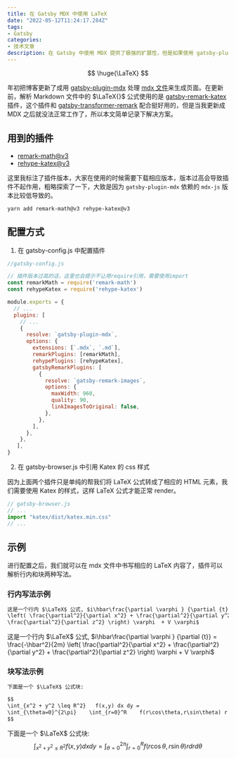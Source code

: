 ```yaml
---
title: 在 Gatsby MDX 中使用 LaTeX
date: "2022-05-12T11:24:17.284Z"
tags:
- Gatsby
categories:
- 技术文章
description: 在 Gatsby 中使用 MDX 提供了极强的扩展性，但是如果使用 gatsby-plugin-mdx 的话 gatsby-remark-katex 插件就无法使用了，那如何在 MDX 中处理 LaTeX 内容呢？本文将做简要说明。
---
```


$$
\huge{\LaTeX}
$$

年初把博客更新了成用 [gatsby-plugin-mdx](https://www.npmjs.com/package/gatsby-plugin-mdx) 处理 [mdx 文件](https://mdxjs.com/)来生成页面。在更新前，解析 Markdown 文件中的 $\LaTeX{}$ 公式使用的是 [gatsby-remark-katex](https://www.npmjs.com/package/gatsby-remark-katex) 插件，这个插件和 [gatsby-transformer-remark](https://www.npmjs.com/package/gatsby-transformer-remark) 配合挺好用的，但是当我更新成 MDX 之后就没法正常工作了，所以本文简单记录下解决方案。

## 用到的插件
* [remark-math@v3](https://www.npmjs.com/package/remark-math)
* [rehype-katex@v3](https://www.npmjs.com/package/rehype-katex)

这里我标注了插件版本，大家在使用的时候需要下载相应版本，版本过高会导致插件不起作用，粗略探索了一下，大致是因为 `gatsby-plugin-mdx` 依赖的 `mdx-js` 版本比较低导致的。

```shell
yarn add remark-math@v3 rehype-katex@v3
```

## 配置方式

1. 在 gatsby-config.js 中配置插件
```javascript
//gatsby-config.js

// 插件版本过高的话，这里也会提示不让用require引用，需要使用import
const remarkMath = require('remark-math')
const rehypeKatex = require('rehype-katex')

module.exports = {
  // ...
  plugins: [
    // ...
    {
      resolve: `gatsby-plugin-mdx`,
      options: {
        extensions: [`.mdx`, `.md`],
        remarkPlugins: [remarkMath],
        rehypePlugins: [rehypeKatex],
        gatsbyRemarkPlugins: [
          {
            resolve: `gatsby-remark-images`,
            options: {
              maxWidth: 960,
              quality: 90,
              linkImagesToOriginal: false,
            },
          },
        ],
      },
    },
   ],
}
```
2. 在 gatsby-browser.js 中引用 Katex 的 css 样式

因为上面两个插件只是单纯的帮我们将 LaTeX 公式转成了相应的 HTML 元素，我们需要使用 Katex 的样式，这样 LaTeX 公式才能正常 render。

```javascript
// gatsby-browser.js
// ...
import "katex/dist/katex.min.css"
// ...
```

## 示例
进行配置之后，我们就可以在 mdx 文件中书写相应的 LaTeX 内容了，插件可以解析行内和块两种写法。

### 行内写法示例
```markdown
这是一个行内 $\LaTeX$ 公式, $i\hbar\frac{\partial \varphi } {\partial {t}} = \frac{-\hbar^2}{2m} 
\left( \frac{\partial^2}{\partial x^2} + \frac{\partial^2}{\partial y^2} + 
\frac{\partial^2}{\partial z^2} \right) \varphi  + V \varphi$
```
这是一个行内 $\LaTeX$ 公式, $i\hbar\frac{\partial \varphi } {\partial {t}} = \frac{-\hbar^2}{2m} \left( \frac{\partial^2}{\partial x^2} + \frac{\partial^2}{\partial y^2} + \frac{\partial^2}{\partial z^2} \right) \varphi  + V \varphi$

### 块写法示例
```markdown
下面是一个 $\LaTeX$ 公式块:

$$
\int_{x^2 + y^2 \leq R^2}   f(x,y) dx dy = 
\int_{\theta=0}^{2\pi}    \int_{r=0}^R    f(r\cos\theta,r\sin\theta) r dr d\theta
$$
```

下面是一个 $\LaTeX$ 公式块:
$$
\int_{x^2 + y^2 \leq R^2}   f(x,y) dx dy = 
\int_{\theta=0}^{2\pi}    \int_{r=0}^R    f(r\cos\theta,r\sin\theta) r dr d\theta
$$

